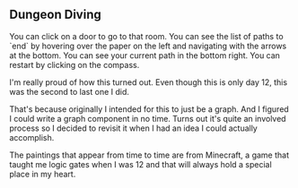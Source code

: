 ## Dungeon Diving

<Tutorial>
You can click on a door to go to that room. You can see the list of paths to `end` by hovering over the paper on the left and navigating with the arrows at the bottom. You can see your current path in the bottom right. You can restart by clicking on the compass.
</Tutorial>

I'm really proud of how this turned out. Even though this is only day 12, this was the second to last one I did.

That's because originally I intended for this to just be a graph. And I figured I could write a graph component in no time. Turns out it's quite an involved process so I decided to revisit it when I had an idea I could actually accomplish.

The paintings that appear from time to time are from Minecraft, a game that taught me logic gates when I was 12 and that will always hold a special place in my heart.
